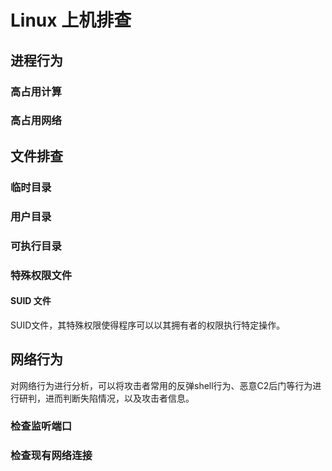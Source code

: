 # Linux 上机排查

## 进程行为

### 高占用计算

### 高占用网络

## 文件排查

### 临时目录

### 用户目录

### 可执行目录

### 特殊权限文件

#### SUID 文件

SUID文件，其特殊权限使得程序可以以其拥有者的权限执行特定操作。

## 网络行为

对网络行为进行分析，可以将攻击者常用的反弹shell行为、恶意C2后门等行为进行研判，进而判断失陷情况，以及攻击者信息。

### 检查监听端口

### 检查现有网络连接
